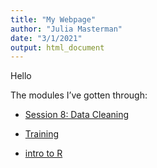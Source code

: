 ```yaml
---
title: "My Webpage"
author: "Julia Masterman"
date: "3/1/2021"
output: html_document
---
```


Hello

The modules I've gotten through: 

- [Session 8: Data Cleaning](./Data-Cleaning_Session-8.html)

- [Training](./training_jmasterman.html)

- [intro to R](./intro-to-r-markdown.html)
